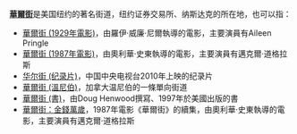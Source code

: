 {{noteTA
|G1=Movie
|G2=Show
}}
'''[[華爾街|華爾街]]'''是美国纽约的著名街道，纽约证券交易所、纳斯达克的所在地，也可以指：
*[[華爾街_(1929年電影)|華爾街 (1929年電影)]]，由羅伊·威廉·尼爾執導的電影，主要演員有Aileen Pringle
*[[華爾街_(1987年電影)|華爾街 (1987年電影)]]，由奧利華·史東執導的電影，主要演員有邁克爾·道格拉斯
*[[华尔街_(纪录片)|华尔街 (纪录片)]]，中国中央电视台2010年上映的纪录片
*[[華爾街_(溫尼伯)|華爾街 (溫尼伯)]]，加拿大温尼伯的一條單向街道
*[[華爾街_(書)|華爾街 (書)]]，由Doug Henwood撰寫、1997年於美國出版的書
*[[華爾街：金錢萬歲|華爾街：金錢萬歲]]，1987年電影《華爾街》的續集，由奧利華·史東執導的電影，主要演員有邁克爾·道格拉斯

{{disambig|W|Cat=三字译名消歧义}}